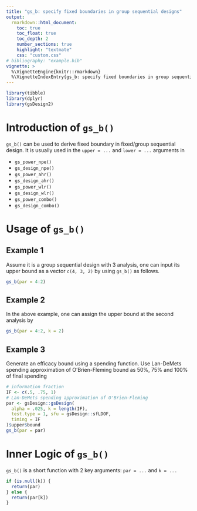 ```yaml
---
title: "gs_b: specify fixed boundaries in group sequential designs"
output:
  rmarkdown::html_document:
    toc: true
    toc_float: true
    toc_depth: 2
    number_sections: true
    highlight: "textmate"
    css: "custom.css"
# bibliography: "example.bib"
vignette: >
  %\VignetteEngine{knitr::rmarkdown}
  %\VignetteIndexEntry{gs_b: specify fixed boundaries in group sequential designs}
---
```


```r
library(tibble)
library(dplyr)
library(gsDesign2)
```

# Introduction of `gs_b()`

`gs_b()` can be used to derive fixed boundary in fixed/group sequential design. It is usually used in the `upper = ...` and `lower = ...` arguments in

- `gs_power_npe()`
- `gs_design_npe()`
- `gs_power_ahr()`
- `gs_design_ahr()`
- `gs_power_wlr()`
- `gs_design_wlr()`
- `gs_power_combo()`
- `gs_design_combo()`

# Usage of `gs_b()`

## Example 1

Assume it is a group sequential design with 3 analysis, one can input its upper bound as a vector `c(4, 3, 2)` by using `gs_b()` as follows.

```r
gs_b(par = 4:2)
```

## Example 2

In the above example, one can assign the upper bound at the second analysis by

```r
gs_b(par = 4:2, k = 2)
```

## Example 3

Generate an efficacy bound using a spending function.
Use Lan-DeMets spending approximation of O'Brien-Fleming bound as 50\%, 75\% and 100\% of final spending

```r
# information fraction
IF <- c(.5, .75, 1)
# Lan-DeMets spending approximation of O'Brien-Fleming
par <- gsDesign::gsDesign(
  alpha = .025, k = length(IF),
  test.type = 1, sfu = gsDesign::sfLDOF,
  timing = IF
)$upper$bound
gs_b(par = par)
```

# Inner Logic of `gs_b()`

`gs_b()` is a short function with 2 key arguments: `par = ...` and `k = ...`

```r
if (is.null(k)) {
  return(par)
} else {
  return(par[k])
}
```
